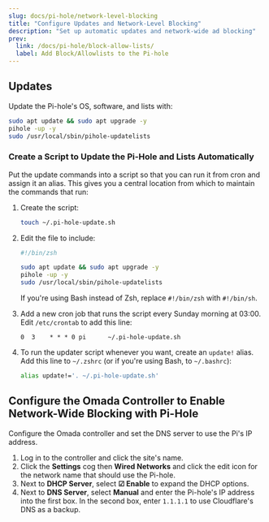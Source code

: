 ```yaml
---
slug: docs/pi-hole/network-level-blocking
title: "Configure Updates and Network-Level Blocking"
description: "Set up automatic updates and network-wide ad blocking"
prev:
  link: /docs/pi-hole/block-allow-lists/
  label: Add Block/Allowlists to the Pi-hole
---
```


## Updates

Update the Pi-hole's OS, software, and lists with:

```zsh
sudo apt update && sudo apt upgrade -y
pihole -up -y
sudo /usr/local/sbin/pihole-updatelists
```

### Create a Script to Update the Pi-Hole and Lists Automatically

Put the update commands into a script so that you can run it from cron and assign it an alias. This gives you a central location from which to maintain the commands that run:

1. Create the script:

   ```zsh
   touch ~/.pi-hole-update.sh
   ```

1. Edit the file to include:

   ```zsh title="~/.pi-hole-update.sh" showLineNumbers
   #!/bin/zsh

   sudo apt update && sudo apt upgrade -y
   pihole -up -y
   sudo /usr/local/sbin/pihole-updatelists
   ```

   If you're using Bash instead of Zsh, replace `#!/bin/zsh` with `#!/bin/sh`.

1. Add a new cron job that runs the script every Sunday morning at 03:00. Edit `/etc/crontab` to add this line:

   ```shell title="/etc/crontab"
   0  3    * * * 0 pi      ~/.pi-hole-update.sh
   ```

1. To run the updater script whenever you want, create an `update!` alias. Add this line to `~/.zshrc` (or if you're using Bash, to `~/.bashrc`):

   ```zsh title="~/.zshrc"
   alias update!='. ~/.pi-hole-update.sh'
   ```

## Configure the Omada Controller to Enable Network-Wide Blocking with Pi-Hole

Configure the Omada controller and set the DNS server to use the Pi's IP address.

1. Log in to the controller and click the site's name.
1. Click the **Settings** cog then **Wired Networks** and click the edit icon for the network name that should use the Pi-hole.
1. Next to **DHCP Server**, select **☑ Enable** to expand the DHCP options.
1. Next to **DNS Server**, select **Manual** and enter the Pi-hole's IP address into the first box. In the second box, enter `1.1.1.1` to use Cloudflare's DNS as a backup.
